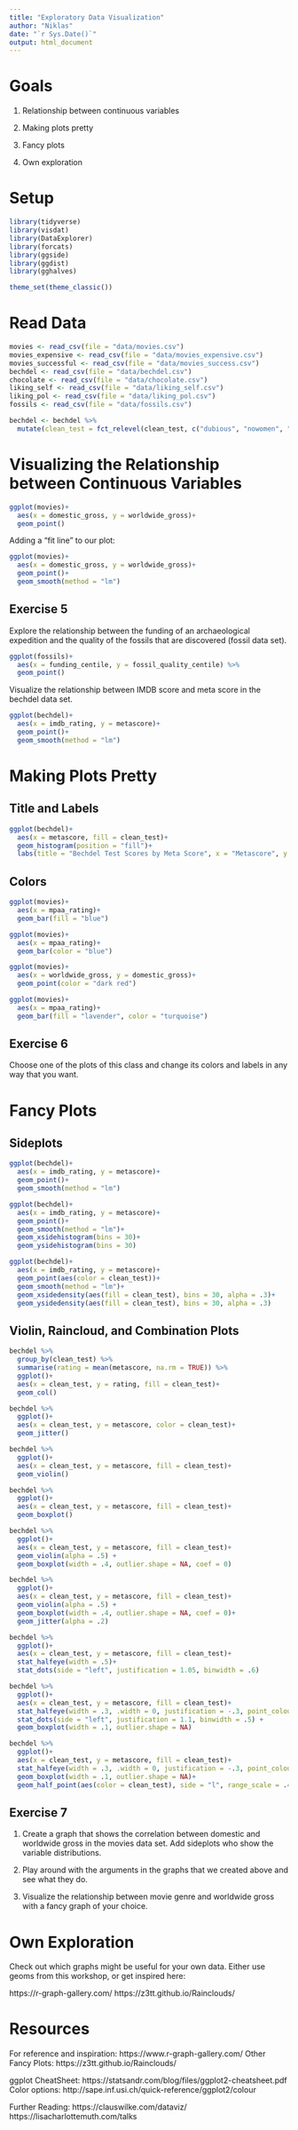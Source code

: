 ```yaml
---
title: "Exploratory Data Visualization"
author: "Niklas"
date: "`r Sys.Date()`"
output: html_document
---
```


# Goals

1. Relationship between continuous variables

2. Making plots pretty

3. Fancy plots

4. Own exploration

# Setup

```r
library(tidyverse)
library(visdat)
library(DataExplorer)
library(forcats)
library(ggside)
library(ggdist)
library(gghalves)

theme_set(theme_classic())
```

# Read Data

```r
movies <- read_csv(file = "data/movies.csv")
movies_expensive <- read_csv(file = "data/movies_expensive.csv")
movies_successful <- read_csv(file = "data/movies_success.csv")
bechdel <- read_csv(file = "data/bechdel.csv")
chocolate <- read_csv(file = "data/chocolate.csv")
liking_self <- read_csv(file = "data/liking_self.csv")
liking_pol <- read_csv(file = "data/liking_pol.csv")
fossils <- read_csv(file = "data/fossils.csv")

bechdel <- bechdel %>% 
  mutate(clean_test = fct_relevel(clean_test, c("dubious", "nowomen", "notalk", "men", "ok")))
```

# Visualizing the Relationship between Continuous Variables

```r
ggplot(movies)+
  aes(x = domestic_gross, y = worldwide_gross)+
  geom_point()
```

Adding a "fit line" to our plot:

```r
ggplot(movies)+
  aes(x = domestic_gross, y = worldwide_gross)+
  geom_point()+
  geom_smooth(method = "lm")
```


## Exercise 5

Explore the relationship between the funding of an archaeological expedition and the quality of the fossils that are discovered (fossil data set).

```r
ggplot(fossils)+
  aes(x = funding_centile, y = fossil_quality_centile) %>% 
  geom_point()
```

Visualize the relationship between IMDB score and meta score in the bechdel data set. 

```r
ggplot(bechdel)+
  aes(x = imdb_rating, y = metascore)+
  geom_point()+
  geom_smooth(method = "lm")
```

# Making Plots Pretty

## Title and Labels

```r
ggplot(bechdel)+
  aes(x = metascore, fill = clean_test)+
  geom_histogram(position = "fill")+
  labs(title = "Bechdel Test Scores by Meta Score", x = "Metascore", y = "Count", fill = "Bechdel Test Result")
```

## Colors

```r
ggplot(movies)+
  aes(x = mpaa_rating)+
  geom_bar(fill = "blue")
```

```r
ggplot(movies)+
  aes(x = mpaa_rating)+
  geom_bar(color = "blue")
```

```r
ggplot(movies)+
  aes(x = worldwide_gross, y = domestic_gross)+
  geom_point(color = "dark red")
```

```r
ggplot(movies)+
  aes(x = mpaa_rating)+
  geom_bar(fill = "lavender", color = "turquoise")
```

## Exercise 6

Choose one of the plots of this class and change its colors and labels in any way that you want.

# Fancy Plots

## Sideplots

```r
ggplot(bechdel)+
  aes(x = imdb_rating, y = metascore)+
  geom_point()+
  geom_smooth(method = "lm")
```

```r
ggplot(bechdel)+
  aes(x = imdb_rating, y = metascore)+
  geom_point()+
  geom_smooth(method = "lm")+
  geom_xsidehistogram(bins = 30)+
  geom_ysidehistogram(bins = 30)
```

```r
ggplot(bechdel)+
  aes(x = imdb_rating, y = metascore)+
  geom_point(aes(color = clean_test))+
  geom_smooth(method = "lm")+
  geom_xsidedensity(aes(fill = clean_test), bins = 30, alpha = .3)+
  geom_ysidedensity(aes(fill = clean_test), bins = 30, alpha = .3)
```

## Violin, Raincloud, and Combination Plots

```r
bechdel %>% 
  group_by(clean_test) %>% 
  summarise(rating = mean(metascore, na.rm = TRUE)) %>% 
  ggplot()+
  aes(x = clean_test, y = rating, fill = clean_test)+
  geom_col()
```

```r
bechdel %>% 
  ggplot()+
  aes(x = clean_test, y = metascore, color = clean_test)+
  geom_jitter()
```

```r
bechdel %>% 
  ggplot()+
  aes(x = clean_test, y = metascore, fill = clean_test)+
  geom_violin()
```

```r
bechdel %>% 
  ggplot()+
  aes(x = clean_test, y = metascore, fill = clean_test)+
  geom_boxplot()
```

```r
bechdel %>% 
  ggplot()+
  aes(x = clean_test, y = metascore, fill = clean_test)+
  geom_violin(alpha = .5) + 
  geom_boxplot(width = .4, outlier.shape = NA, coef = 0)
```

```r
bechdel %>% 
  ggplot()+
  aes(x = clean_test, y = metascore, fill = clean_test)+
  geom_violin(alpha = .5) + 
  geom_boxplot(width = .4, outlier.shape = NA, coef = 0)+
  geom_jitter(alpha = .2)
```

```r
bechdel %>% 
  ggplot()+
  aes(x = clean_test, y = metascore, fill = clean_test)+
  stat_halfeye(width = .5)+
  stat_dots(side = "left", justification = 1.05, binwidth = .6)
```

```r
bechdel %>% 
  ggplot()+
  aes(x = clean_test, y = metascore, fill = clean_test)+
  stat_halfeye(width = .3, .width = 0, justification = -.3, point_colour = NA) + 
  stat_dots(side = "left", justification = 1.1, binwidth = .5) +
  geom_boxplot(width = .1, outlier.shape = NA)
```

```r
bechdel %>% 
  ggplot()+
  aes(x = clean_test, y = metascore, fill = clean_test)+
  stat_halfeye(width = .3, .width = 0, justification = -.3, point_colour = NA) + 
  geom_boxplot(width = .1, outlier.shape = NA)+
  geom_half_point(aes(color = clean_test), side = "l", range_scale = .4, alpha = .5)
```


## Exercise 7

1. Create a graph that shows the correlation between domestic and worldwide gross in the movies data set. Add sideplots who show the variable distributions.

2. Play around with the arguments in the graphs that we created above and see what they do.

3. Visualize the relationship between movie genre and worldwide gross with a fancy graph of your choice.

# Own Exploration

Check out which graphs might be useful for your own data. Either use geoms from this workshop, or get inspired here:

https://r-graph-gallery.com/
https://z3tt.github.io/Rainclouds/

# Resources

For reference and inspiration: https://www.r-graph-gallery.com/
Other Fancy Plots: https://z3tt.github.io/Rainclouds/

ggplot CheatSheet: https://statsandr.com/blog/files/ggplot2-cheatsheet.pdf
Color options: http://sape.inf.usi.ch/quick-reference/ggplot2/colour

Further Reading:
https://clauswilke.com/dataviz/
https://lisacharlottemuth.com/talks
